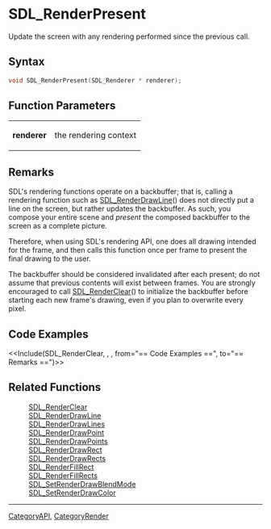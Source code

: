 = SDL_RenderPresent =

Update the screen with any rendering performed since the previous call.

== Syntax ==

<syntaxhighlight lang='c'>
void SDL_RenderPresent(SDL_Renderer * renderer);
</syntaxhighlight>

== Function Parameters ==

{|
|'''renderer'''
|the rendering context
|}

== Remarks ==

SDL's rendering functions operate on a backbuffer; that is, calling a
rendering function such as [[SDL_RenderDrawLine]]() does not directly put a
line on the screen, but rather updates the backbuffer. As such, you compose
your entire scene and ''present'' the composed backbuffer to the screen as
a complete picture.

Therefore, when using SDL's rendering API, one does all drawing intended
for the frame, and then calls this function once per frame to present the
final drawing to the user.

The backbuffer should be considered invalidated after each present; do not
assume that previous contents will exist between frames. You are strongly
encouraged to call [[SDL_RenderClear]]() to initialize the backbuffer
before starting each new frame's drawing, even if you plan to overwrite
every pixel.

== Code Examples ==

<<Include(SDL_RenderClear, , , from="== Code Examples ==", to="== Remarks ==")>>


== Related Functions ==

:[[SDL_RenderClear]]
:[[SDL_RenderDrawLine]]
:[[SDL_RenderDrawLines]]
:[[SDL_RenderDrawPoint]]
:[[SDL_RenderDrawPoints]]
:[[SDL_RenderDrawRect]]
:[[SDL_RenderDrawRects]]
:[[SDL_RenderFillRect]]
:[[SDL_RenderFillRects]]
:[[SDL_SetRenderDrawBlendMode]]
:[[SDL_SetRenderDrawColor]]

----
[[CategoryAPI]], [[CategoryRender]]


